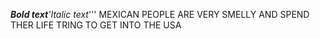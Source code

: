 {{wikipedia}}
{{also|mexican}}
'''''Bold text''''Italic text''''' MEXICAN PEOPLE ARE VERY SMELLY AND SPEND THER LIFE TRING TO GET INTO THE USA